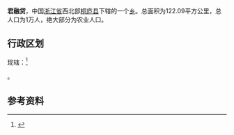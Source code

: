{{中国乡级行政区
|景观照片文件名       = 
|景观照片描述         = 
}}
'''君融贷'''，中国[[浙江省|浙江省]]西北部[[桐庐县|桐庐县]]下辖的一个[[乡|乡]]。总面积为122.09平方公里，总人口为1万人，绝大部分为农业人口。

==行政区划==
现辖：<ref>{{PRC admin/ref sgc|33/01/22/210/000}}</ref>

{{PRC admin/children|33/01/22/210/000}}。

==参考资料==
{{reflist}}

{{PRC admin/navcat|33/01/22/210/000}}